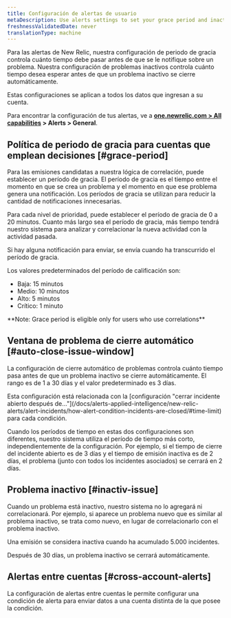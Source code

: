 ```yaml
---
title: Configuración de alertas de usuario
metaDescription: Use alerts settings to set your grace period and inactive issue time policies.
freshnessValidatedDate: never
translationType: machine
---
```


Para las alertas de New Relic, nuestra configuración de periodo de gracia controla cuánto tiempo debe pasar antes de que se le notifique sobre un problema. Nuestra configuración de problemas inactivos controla cuánto tiempo desea esperar antes de que un problema inactivo se cierre automáticamente.

Estas configuraciones se aplican a todos los datos que ingresan a su cuenta.

Para encontrar la configuración de tus alertas, ve a <DNT>**[one.newrelic.com &gt; All capabilities](https://one.newrelic.com/all-capabilities) &gt; Alerts &gt; General**</DNT>.

## Política de periodo de gracia para cuentas que emplean decisiones [#grace-period]

Para las emisiones candidatas a nuestra lógica de correlación, puede establecer un período de gracia. El período de gracia es el tiempo entre el momento en que se crea un problema y el momento en que ese problema genera una notificación. Los períodos de gracia se utilizan para reducir la cantidad de notificaciones innecesarias.

Para cada nivel de prioridad, puede establecer el período de gracia de 0 a 20 minutos. Cuanto más largo sea el período de gracia, más tiempo tendrá nuestro sistema para analizar y correlacionar la nueva actividad con la actividad pasada.

Si hay alguna notificación para enviar, se envía cuando ha transcurrido el período de gracia.

Los valores predeterminados del período de calificación son:

* Baja: 15 minutos
* Medio: 10 minutos
* Alto: 5 minutos
* Crítico: 1 minuto

<DNT>
  **Note: Grace period is eligible only for users who use correlations**
</DNT>

## Ventana de problema de cierre automático [#auto-close-issue-window]

La configuración de cierre automático de problemas controla cuánto tiempo pasa antes de que un problema inactivo se cierre automáticamente. El rango es de 1 a 30 días y el valor predeterminado es 3 días.

<Callout variant="tip">
  Esta configuración está relacionada con la [configuración &quot;cerrar incidente abierto después de...&quot;](/docs/alerts-applied-intelligence/new-relic-alerts/alert-incidents/how-alert-condition-incidents-are-closed/#time-limit) para cada condición.

  Cuando los períodos de tiempo en estas dos configuraciones son diferentes, nuestro sistema utiliza el período de tiempo más corto, independientemente de la configuración. Por ejemplo, si el tiempo de cierre del incidente abierto es de 3 días y el tiempo de emisión inactiva es de 2 días, el problema (junto con todos los incidentes asociados) se cerrará en 2 días.
</Callout>

## Problema inactivo [#inactiv-issue]

Cuando un problema está inactivo, nuestro sistema no lo agregará ni correlacionará. Por ejemplo, si aparece un problema nuevo que es similar al problema inactivo, se trata como nuevo, en lugar de correlacionarlo con el problema inactivo.

Una emisión se considera inactiva cuando ha acumulado 5.000 incidentes.

Después de 30 días, un problema inactivo se cerrará automáticamente.

## Alertas entre cuentas [#cross-account-alerts]

La configuración de alertas entre cuentas le permite configurar una condición de alerta para enviar datos a una cuenta distinta de la que posee la condición.